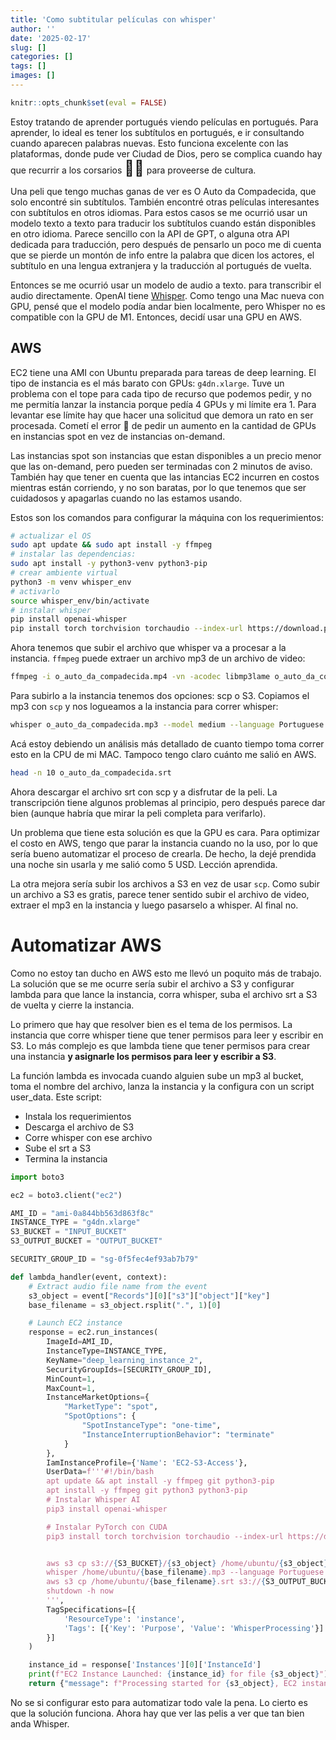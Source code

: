 ```yaml
---
title: 'Como subtitular películas con whisper'
author: ''
date: '2025-02-17'
slug: []
categories: []
tags: []
images: []
---
```



```r
knitr::opts_chunk$set(eval = FALSE)

```

Estoy tratando de aprender portugués viendo películas en portugués. Para aprender, lo ideal es tener los subtítulos en portugués, e ir consultando cuando aparecen palabras nuevas. Esto funciona excelente con las plataformas, donde pude ver Ciudad de Dios, pero se complica cuando hay que recurrir a los corsarios <span style="font-size: 24px;">🏴‍☠️</span> para proveerse de cultura.

Una peli que tengo muchas ganas de ver es O Auto da Compadecida, que solo encontré sin subtítulos. También encontré otras películas interesantes con subtítulos en otros idiomas. Para estos casos se me ocurrió usar un modelo texto a texto para traducir los subtítulos cuando están disponibles en otro idioma. Parece sencillo con la API de GPT, o alguna otra API dedicada para traducción, pero después de pensarlo un poco me di cuenta que se pierde un montón de info entre la palabra que dicen los actores, el subtítulo en una lengua extranjera y la traducción al portugués de vuelta. 

Entonces se me ocurrió usar un modelo de audio a texto. para transcribir el audio directamente. OpenAI tiene [Whisper](https://cdn.openai.com/papers/whisper.pdf). Como tengo una Mac nueva con GPU, pensé que el modelo podía andar bien localmente, pero Whisper no es compatible con la GPU de M1. Entonces, decidí usar una GPU en AWS.

## AWS

EC2 tiene una AMI con Ubuntu preparada para tareas de deep learning. El tipo de instancia es el más barato con GPUs: `g4dn.xlarge`. Tuve un problema con el tope para cada tipo de recurso que podemos pedir, y no me permitía lanzar la instancia porque pedía 4 GPUs y mi límite era 1. Para levantar ese límite hay que hacer una solicitud que demora un rato en ser procesada. Cometí el error 🤦 de pedir un aumento en la cantidad de GPUs en instancias spot en vez de instancias on-demand.

Las instancias spot son instancias que estan disponibles a un precio menor que las on-demand, pero pueden ser terminadas con 2 minutos de aviso. También hay que tener en cuenta que las intancias EC2 incurren en costos mientras están corriendo, y no son baratas, por lo que tenemos que ser cuidadosos y apagarlas cuando no las estamos usando.


Estos son los comandos para configurar la máquina con los requerimientos:

```bash
# actualizar el OS 
sudo apt update && sudo apt install -y ffmpeg
# instalar las dependencias:
sudo apt install -y python3-venv python3-pip
# crear ambiente virtual 
python3 -m venv whisper_env
# activarlo
source whisper_env/bin/activate
# instalar whisper 
pip install openai-whisper
pip install torch torchvision torchaudio --index-url https://download.pytorch.org/whl/cu118
```

Ahora tenemos que subir el archivo que whisper va a procesar a la instancia. `ffmpeg` puede extraer un archivo mp3 de un archivo de video:

```bash
ffmpeg -i o_auto_da_compadecida.mp4 -vn -acodec libmp3lame o_auto_da_compadecida.mp3
```

Para subirlo a la instancia tenemos dos opciones: scp o S3. Copiamos el mp3 con `scp` y 
nos logueamos a la instancia para correr whisper:

```bash
whisper o_auto_da_compadecida.mp3 --model medium --language Portuguese --task transcribe --output_format srt

```

Acá estoy debiendo un análisis más detallado de cuanto tiempo toma correr esto en la CPU de mi MAC. Tampoco tengo claro cuánto me salió en AWS. 

```bash
head -n 10 o_auto_da_compadecida.srt
```

Ahora descargar el archivo srt con scp y a disfrutar de la peli. La transcripción tiene algunos problemas al principio, pero después parece dar bien (aunque habría que mirar la peli completa para verifarlo).


Un problema que tiene esta solución es que la GPU es cara. Para optimizar el 
costo en AWS, tengo que parar la instancia cuando no la uso, por lo que sería
bueno automatizar el proceso de crearla. De hecho, la dejé prendida una noche sin
usarla y me salió como 5 USD. Lección aprendida.

La otra mejora sería subir los archivos a S3 en vez de usar `scp`. Como
subir un archivo a S3 es gratis, parece tener sentido subir el archivo de video,
extraer el mp3 en la instancia y luego pasarselo a whisper. Al final no.

# Automatizar AWS

Como no estoy tan ducho en AWS esto me llevó un poquito más de trabajo. La 
solución que se me ocurre sería subir el archivo a S3 y configurar lambda para que
lance la instancia, corra whisper, suba el archivo srt a S3 de vuelta y
cierre la instancia.

Lo primero que hay que resolver bien es el tema de los permisos. La instancia
que corre whisper tiene que tener permisos para leer y escribir en S3. Lo más complejo
es que lambda tiene que tener permisos para crear una instancia __y asignarle los permisos
para leer y escribir a S3__.

La función lambda es invocada cuando alguien sube un mp3 al bucket, toma el nombre
del archivo, lanza la instancia y la configura con un script user_data. Este
script:

  - Instala los requerimientos
  - Descarga el archivo de S3
  - Corre whisper con ese archivo
  - Sube el srt a S3
  - Termina la instancia
  
```python
import boto3

ec2 = boto3.client("ec2")

AMI_ID = "ami-0a844bb563d863f8c"  
INSTANCE_TYPE = "g4dn.xlarge"  
S3_BUCKET = "INPUT_BUCKET"
S3_OUTPUT_BUCKET = "OUTPUT_BUCKET"

SECURITY_GROUP_ID = "sg-0f5fec4ef93ab7b79"

def lambda_handler(event, context):
    # Extract audio file name from the event
    s3_object = event["Records"][0]["s3"]["object"]["key"]
    base_filename = s3_object.rsplit(".", 1)[0]

    # Launch EC2 instance
    response = ec2.run_instances(
        ImageId=AMI_ID,
        InstanceType=INSTANCE_TYPE,
        KeyName="deep_learning_instance_2",
        SecurityGroupIds=[SECURITY_GROUP_ID], 
        MinCount=1,
        MaxCount=1,
        InstanceMarketOptions={  
            "MarketType": "spot",
            "SpotOptions": {
                "SpotInstanceType": "one-time",  
                "InstanceInterruptionBehavior": "terminate"  
            }
        },
        IamInstanceProfile={'Name': 'EC2-S3-Access'},
        UserData=f'''#!/bin/bash
        apt update && apt install -y ffmpeg git python3-pip
        apt install -y ffmpeg git python3 python3-pip
        # Instalar Whisper AI
        pip3 install openai-whisper

        # Instalar PyTorch con CUDA 
        pip3 install torch torchvision torchaudio --index-url https://download.pytorch.org/whl/cu118


        aws s3 cp s3://{S3_BUCKET}/{s3_object} /home/ubuntu/{s3_object}
        whisper /home/ubuntu/{base_filename}.mp3 --language Portuguese --model medium --task transcribe --output_format srt --device cuda
        aws s3 cp /home/ubuntu/{base_filename}.srt s3://{S3_OUTPUT_BUCKET}/{base_filename}.srt
        shutdown -h now
        ''',
        TagSpecifications=[{
            'ResourceType': 'instance',
            'Tags': [{'Key': 'Purpose', 'Value': 'WhisperProcessing'}]
        }]
    )

    instance_id = response['Instances'][0]['InstanceId']
    print(f"EC2 Instance Launched: {instance_id} for file {s3_object}")
    return {"message": f"Processing started for {s3_object}, EC2 instance {instance_id} launched."}

```

No se si configurar esto para automatizar todo vale la pena. Lo cierto es que la solución funciona. Ahora hay que ver las pelis a ver que tan bien anda Whisper.
